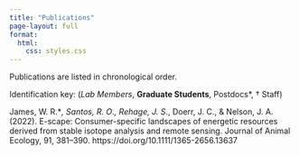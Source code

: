 ```yaml
---
title: "Publications"
page-layout: full
format:
  html:
    css: styles.css
---
```


Publications are listed in chronological order.

Identification key: (*Lab Members*, **Graduate Students**, Postdocs\*, † Staff)

James, W. R.\**,* *Santos, R. O*.*,* *Rehage, J. S*., Doerr, J. C., & Nelson, J. A. (2022). E-scape: Consumer-specific landscapes of energetic resources derived from stable isotope analysis and remote sensing. Journal of Animal Ecology, 91, 381–390. https://doi.org/10.1111/1365-2656.13637


